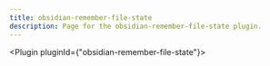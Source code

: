 ---
title: obsidian-remember-file-state
description: Page for the obsidian-remember-file-state plugin.
---


<Plugin pluginId={"obsidian-remember-file-state"}></Plugin>